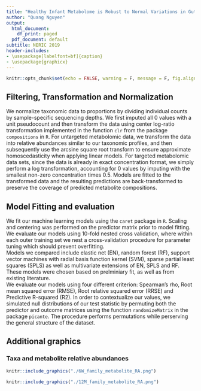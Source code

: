```yaml
---
title: "Healthy Infant Metabolome is Robust to Normal Variations in Gut Microbiome"
author: "Quang Nguyen"
output:
  html_document:
    df_print: paged
  pdf_document: default
subtitle: NERIC 2019
header-includes:
- \usepackage[labelfont=bf]{caption}
- \usepackage{graphicx}
---
```


```r
knitr::opts_chunk$set(echo = FALSE, warning = F, message = F, fig.align = "center")
```

## Filtering, Transformation and Normalization 
We normalize taxonomic data to proportions by dividing individual counts by sample-specific sequencing depths. We first imputed all 0 values with a unit pseudocount and then transform the data using center log-ratio transformation implemented in the function `clr` from the package `compositions` in `R`. For untargeted metabolomic data, we transform the data into relative abundances similar to our taxonomic profiles, and then subsequently use the arcsine square root transform to ensure approximate homoscedasticity when applying linear models. For targeted metabolomic data sets, since the data is already in exact concentration format, we simply perform a log transformation, accounting for 0 values by imputing with the smallest non-zero concentration times 0.5. Models are fitted to the transformed data and the resulting predictions are back-transformed to preserve the coverage of predicted metabolite compositions.  

## Model Fitting and evaluation
We fit our machine learning models using the `caret` package in `R`. Scaling and centering was performed on the predictor matrix prior to model fitting. We evaluate our models using 10-fold nested cross validation, where within each outer training set we nest a cross-validation procedure for parameter tuning which should prevent overfitting.  
Models we compared include elastic net (EN), random forest (RF), support vector machines with radial basis function kernel (SVM), sparse partial least squares (SPLS) as well as multivariate extensions of EN, SPLS and RF. These models were chosen based on prelminiary fit, as well as from existing literature.   
We evaluate our models using four different criterion: Spearman's rho, Root mean squared error (RMSE), Root relative squared error (RRSE) and Predictive R-squared (R2). In order to contextualize our values, we simulated null distributions of our test statistic by permuting both the predictor and outcome matrices using the function `randomizeMatrix` in the package `picante`. The procedure performs permutations while perserving the general structure of the dataset.  

## Additional graphics  
### Taxa and metabolite relative abundances   
```r
knitr::include_graphics("./6W_family_metabolite_RA.png")
```
```r
knitr::include_graphics("./12M_family_metabolite_RA.png")
```



